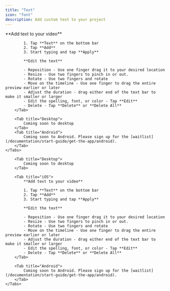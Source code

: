 ```yaml
---
title: "Text"
icon: "font"
description: Add custom text to your project
---
```


<div id="ios-tab">
    <Tabs>
        <Tab title="iOS">
            **Add text to your video**

            1. Tap **Text** on the bottom bar
            2. Tap **Add**
            3. Start typing and tap **Apply**

            **Edit the text**

            - Reposition - Use one finger drag it to your desired location
            - Resize - Use two fingers to pinch in or out.
            - Rotate - Use two fingers and rotate
            - Move on the timeline - Use one finger to drag the entire preview earlier or later
            - Adjust the duration - drag either end of the text bar to make it smaller or larger
            - Edit the spelling, font, or color - Tap **Edit**
            - Delete - Tap **Delete** or **Delete All**
        </Tab>

        <Tab title="Desktop">
            Coming soon to desktop
        </Tab>
        <Tab title="Android">
            Coming soon to Android. Please sign up for the [waitlist](/documentation/start-guide/get-the-app/android).
        </Tab>
    </Tabs>
</div>

<div id="desktop-tab">
    <Tabs>

        <Tab title="Desktop">
            Coming soon to desktop
        </Tab>

        <Tab title="iOS">
            **Add text to your video**

            1. Tap **Text** on the bottom bar
            2. Tap **Add**
            3. Start typing and tap **Apply**

            **Edit the text**

            - Reposition - Use one finger drag it to your desired location
            - Resize - Use two fingers to pinch in or out.
            - Rotate - Use two fingers and rotate
            - Move on the timeline - Use one finger to drag the entire preview earlier or later
            - Adjust the duration - drag either end of the text bar to make it smaller or larger
            - Edit the spelling, font, or color - Tap **Edit**
            - Delete - Tap **Delete** or **Delete All**
        </Tab>

        <Tab title="Android">
            Coming soon to Android. Please sign up for the [waitlist](/documentation/start-guide/get-the-app/android).
        </Tab>
    </Tabs>
</div>